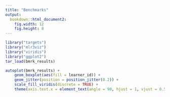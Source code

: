 ```yaml
---
title: "Benchmarks"
output:
  bookdown::html_document2:
    fig.width: 12
    fig.height: 8
---
```


```r
library("targets")
library("mlr3viz")
library("viridis")
library("ggplot2")
tar_load(bmrk_results)
```

```r
autoplot(bmrk_results) +
    geom_boxplot(aes(fill = learner_id)) +
    geom_jitter(position = position_jitter(0.2)) +
    scale_fill_viridis(discrete = TRUE) +
    theme(axis.text.x = element_text(angle = 90, hjust = 1, vjust = 0.5))
```
